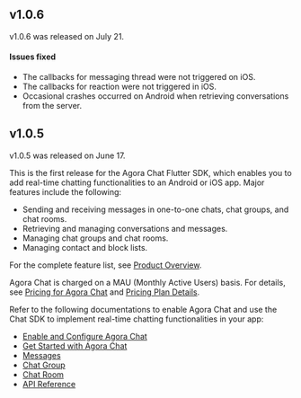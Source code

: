 <PlatformWrapper platform="flutter">

## v1.0.6

v1.0.6 was released on July 21.

#### Issues fixed

- The callbacks for messaging thread were not triggered on iOS.
- The callbacks for reaction were not triggered in iOS.
- Occasional crashes occurred on Android when retrieving conversations from the server.

## v1.0.5

v1.0.5 was released on June 17.

This is the first release for the Agora Chat Flutter SDK, which enables you to add real-time chatting functionalities to an Android or iOS app. Major features include the following:

- Sending and receiving messages in one-to-one chats, chat groups, and chat rooms.
- Retrieving and managing conversations and messages.
- Managing chat groups and chat rooms.
- Managing contact and block lists.

For the complete feature list, see [Product Overview](./agora_chat_overview?platform=Flutter).

Agora Chat is charged on a MAU (Monthly Active Users) basis. For details, see [Pricing for Agora Chat](./agora_chat_pricing?platform=Flutter) and [Pricing Plan Details](../reference/pricing-plan-details).

Refer to the following documentations to enable Agora Chat and use the Chat SDK to implement real-time chatting functionalities in your app:

- [Enable and Configure Agora Chat](../get-started/enable?platform=Flutter)
- [Get Started with Agora Chat](./agora_chat_get_started_flutter?platform=Flutter)
- [Messages](./agora_chat_message_overview?platform=Flutter)
- [Chat Group](./agora_chat_group_overview?platform=Flutter)
- [Chat Room](./agora_chat_chatroom_overview?platform=Flutter)
- [API Reference](https://docs-preprod.agora.io/en/agora-chat/api-ref?platform=Flutter)

</PlatformWrapper>